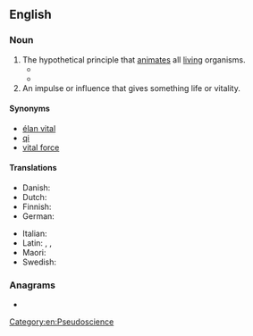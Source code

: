 {{also|lifeforce|life-force}}
==English==

===Noun===
{{wikipedia}}
{{en-noun|~}}

# The hypothetical principle that [[animate]]s all [[living]] organisms.
#* {{quote-book|1=en|year=1920|author={{w|Edward Carpenter}}|title={{w|Pagan and Christian Creeds}}|publisher=Harcourt, Brace and Co.|location=New York|page=61|passage=The human tribe partakes of the ''mana'' or '''life-force''' of the animal, and is strengthened[.]}}
#* {{quote-book|1=en|year=1926|author=Sir Arthur Conan Doyle|authorlink=Arthur Conan Doyle|title=The Land of Mist|url=http://gutenberg.net.au/ebooks06/0601351h.html|passage="Yes, I'm beating it!" he cried. "Ever since Felkin held his first consultation with Atkinson I have felt the '''life-force''' stealing back into me."}}
# An impulse or influence that gives something life or vitality.

====Synonyms====
* [[élan vital]]
* [[qi]]
* [[vital force]]

====Translations====
{{trans-top|principle that animates living organisms}}
* Danish: {{t|da|livskraft|c}}
* Dutch: {{t+|nl|levenskracht|f}}
* Finnish: {{t|fi|elämänvoima}}
* German: {{t+|de|Lebenskraft|f}}
{{trans-mid}}
* Italian: {{t|it|archeo|m}}
* Latin: {{t|la|animo}}, {{t+|la|anima}}, {{t+|la|animus}}
* Maori: {{t|mi|mauri}}
* Swedish: {{t+|sv|livskraft}}
{{trans-bottom}}

===Anagrams===
* {{anagrams|en|a=ceeffilor|Roecliffe}}

[[Category:en:Pseudoscience]]